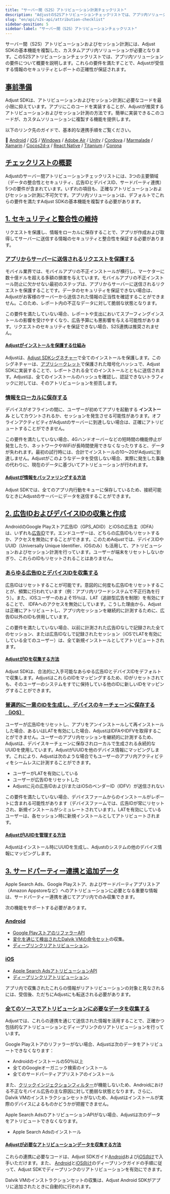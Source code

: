 ```yaml
---
title: "サーバー間（S2S）アトリビューション計測チェックリスト"
description: "AdjustのS2Sアトリビューションチェックリストでは、アプリ内ソリューションの要件について概要を説明します。"
slug: "en/api/s2s-api/attribution-checklist"
sidebar-position: 5
sidebar-label: "サーバー間（S2S）アトリビューションチェックリスト"
---
```

サーバー間（S2S）アトリビューションおよびセッション計測には、Adjust SDKの基本機能を複製した、カスタムアプリ内ソリューションが必要となります。このS2Sアトリビューションチェックリストでは、アプリ内ソリューションの要件について概要を説明します。これらの要件を満たすことで、Adjustが受信する情報のセキュリティとレポートの正確性が保証されます。

[事前準備](before-you-begin)
------------------------

Adjust SDKは、アトリビューションおよびセッション計測に必要なコードを最小限に抑えています。アプリにこのコードを実装することが、Adjustが推奨するアトリビューションおよびセッション計測の方法です。簡単に実装できるこのコードが、カスタムソリューションに複製する機能を提供します。

以下のリンク先のガイドで、基本的な連携手順をご覧ください。

📖    [Android](/en/sdk/android) / [iOS](/en/sdk/ios) / [Windows](/en/sdk/windows) / [Adobe Air](https://github.com/adjust/adobe_air_sdk#basic-integration) / [Unity](/en/sdk/unity) / [Cordova](https://github.com/adjust/cordova_sdk#basic-integration) / [Marmalade](https://github.com/adjust/marmalade_sdk#basic-integration) / [Xamarin](https://github.com/adjust/xamarin_sdk#basic-integration) / [Cocos2d\-x](https://github.com/adjust/cocos2dx_sdk#basic-integration) / [React Native](/en/sdk/react-native) / [Titanium](https://github.com/adjust/titanium_sdk#basic-integration) / [Corona](https://github.com/adjust/corona_sdk#basic-integration)

[チェックリストの概要](checklist-overview)
--------------------------------

Adjustのサーバー間アトリビューションチェックリストには、3つの主要領域（データの整合性とセキュリティ、広告IDとデバイスID、サードパーティ連携）5つの要件が含まれています。いずれの項目も、正確なアトリビューションおよびセッション計測に不可欠です。アプリ内ソリューションは、デフォルトでこれらの要件を満たすAdjust SDKの基本機能を複製する必要があります。

[1\. セキュリティと整合性の維持](1-maintain-security-and-integrity)
-------------------------------------------------------

リクエストを保護し、情報をローカルに保存することで、アプリが作成および取得してサーバーに送信する情報のセキュリティと整合性を保証する必要があります。

### [アプリからサーバーに送信されるリクエストを保護する](secure-app-to-server-requests)

モバイル業界では、モバイルアプリの不正インストールが横行し、マーケターに数十億ドルを超える多額の損害を与えています。モバイルアプリの不正インストール防止に欠かせない最初のステップは、アプリからサーバーに送信されるリクエストを保護することです。データのセキュリティを保証できない場合は、Adjustがお客様のサーバーから送信された情報の正当性を確認することができません。このため、レポート内の不正なデータに対して脆弱な状態となります。

この要件を満たしていない場合、レポートや支出においてスプーフィングインストールの影響を受けやすくなり、広告予算にも悪影響を与える可能性があります。リクエストのセキュリティを保証できない場合、S2S連携は推奨されません。

#### [Adjustがインストールを保護する仕組み](how-adjust-secures-installs)

Adjustは、[Adjust SDKシグネチャー](https://help.adjust.com/en/article/sdk-signature)で全てのインストールを保護します。このシグネチャーは、[アプリシークレット](https://help.adjust.com/en/article/sdk-signature#what-is-an-app-secret)で保護された暗号化ハッシュで、Adjust SDKに実装することで、レポートされる全てのインストールとともに送信されます。Adjustは、全てのインストールのハッシュを確認し、認証できないトラフィックに対しては、そのアトリビューションを拒否します。

### [情報をローカルに保存する](buffer-information-locally)

デバイスがオフラインの間に、ユーザーが初めてアプリを起動する **インストール** としてカウントされるか、セッションを発生させる可能性があります。オフラインアクティビティがAdjustのサーバーに到達しない場合は、正確にアトリビュートすることができません。

この要件を満たしていない場合、4Gハンドオーバーなどの短時間の機能停止が発生したり、ネットワークやWiFiが長時間使用できなくなったりすると、データが失われます。最初の試行時には、合計でインストールの10〜20がAdjustに到達しません。Adjustがこのようなデータを受信しない場合、実際に発生した事象の代わりに、現在のデータに基づいてアトリビューションが行われます。

#### [Adjustが情報をバッファリングする方法](how-adjust-buffers-information)

Adjust SDKでは、全てのアプリ内行動をキューに保存しているため、接続可能なときにAdjustのサーバーにデータを送信することができます。

[2\. 広告IDおよびデバイスIDの収集と作成](2-collect-and-create-advertising-and-device-ids)
---------------------------------------------------------------------------

AndroidのGoogle Playストア広告ID（GPS\_ADID）とiOSの広告主（IDFA）は、いずれも[広告ID](https://help.adjust.com/en/article/device-identifiers#advertising-ids)です。エンドユーザーは、どちらの広告IDもリセットするか、アクセスを無効にすることができます。このためAdjustでは、デバイスIDやUUID（Universally Unique Identifier、iOSのみ）も活用して、アトリビューションおよびセッション計測を行っています。ユーザーが端末をリセットしないかぎり、これらのIDもリセットされることはありません。

### [あらゆる広告IDとデバイスIDを収集する](gather-every-possible-advertising-and-device-id)

広告IDはリセットすることが可能です。意図的に何度も広告IDをリセットすることが、頻繁に行われています（例：アプリ内リワードシステムで不正行為を行う）。また、iOSユーザーのおよそ15％は、LAT（追跡型広告を制限）を有効にすることで、 IDFAへのアクセスを無効にしています。こうした理由から、Adjustは正確にアトリビュートし、アプリ内セッションを継続的に計測するために、広告ID以外のIDも併用しています。

この要件を満たしていない場合、以前に計測された広告IDなしで記録された全てのセッション、または広告IDなしで記録されたセッション（iOSでLATを有効にしている全てのユーザー）は、全て新規インストールとしてアトリビュートされます。

#### [AdjustがIDを収集する方法](how-adjust-collects-ids)

Adjust SDKは、合法的に入手可能なあらゆる広告IDとデバイスIDをデフォルトで収集します。AdjustはこれらのIDをマッピングするため、IDがリセットされても、そのユーザーのシステムをすでに保持している他のIDに新しいIDをマッピングすることができます。

### [普遍的に一意のIDを生成し、デバイスのキーチェーンに保存する（iOS）](generate-a-universally-unique-identifier-and-persist-it-to-the-device-keychain-ios)

ユーザーが広告IDをリセットし、アプリをアンインストールして再インストールした場合、あるいはLATを有効にした場合、AdjustはIDFAやIDFVを取得することができません。ユーザーのアプリ内セッションを継続的に計測するため、Adjustは、デバイスキーチェーンに保存されローカルで生成される永続的なUUIDを使用しています。AdjustがUUIDを他のデバイス情報にマッピングします。これにより、Adjustは次のような場合でもユーザーのアプリ内アクティビティをシームレスに計測することができます。

* ユーザーがLATを有効にしている
* ユーザーが広告IDをリセットした
* Adjustに元の広告IDおよび/またはiOSのベンダーID（IDFV）が送信されない

この要件を満たしていない場合、デバイスファームからのインストールがレポートに含まれる可能性があります（デバイスファームでは、広告IDが常にリセットされ、新規インストールがシミュレートされています）。LATを有効にしているユーザーは、各セッション時に新規インストールとしてアトリビュートされます。

#### [AdjustがUUIDを管理する方法](how-adjust-manages-uuids)

Adjustはインストール時にUUIDを生成し、Adjustのシステムの他のデバイス情報にマッピングします。

[3\. サードパーティー連携と追加データ](3-third-party-integrations-and-additional-data)
-----------------------------------------------------------------------

Apple Search Ads、Google Playストア、およびサードパーティアプリストア（Amazon Appstoreなど）へのアトリビューションに必要となる重要な情報は、サードパーティー連携を通じてアプリ内でのみ収集できます。

次の機能をサポートする必要があります。

### [Android](android)

* [Google PlayストアのリファラーAPI](https://developer.android.com/google/play/installreferrer/igetinstallreferrerservice.html)
* [変化を通じて検出されたDalvik VMの命令セット](https://android.googlesource.com/platform/libcore/+/master/libart/src/main/java/dalvik/system/VMRuntime.java#109)の収集。
* [ディープリンクリアトリビューション](https://developer.android.com/training/app-links/deep-linking.html)。

### [iOS](ios)

* [Apple Search AdsアトリビューションAPI](https://searchads.apple.com/help/reporting/0028-apple-ads-attribution-api)
* [ディープリンクリアトリビューション](https://developer.apple.com/library/content/documentation/General/Conceptual/AppSearch/UniversalLinks.html)。

アプリ内で収集されたこれらの情報がリアトリビューションの対象と見なされるには、受信後、ただちにAdjustにも転送される必要があります。

### [全てのソースでアトリビューションに必要なデータを収集する](collect-the-necessary-data-for-attribution-across-all-sources)

Adjustでは、これらの連携を通じて送信された情報を活用することで、正確かつ包括的なアトリビューションとディープリンクのリアトリビューションを行っています。

Google Playストアのリファラーがない場合、Adjustは次のデータをアトリビュートできなくなります：

* Androidのインストールの50％以上
* 全てのGoogleオーガニック検索のインストール
* 全てのサードパーティアプリストアのインストール

また、[クリックインジェクションフィルター](https://help.adjust.com/en/article/click-injection-filtering)が機能しないため、Androidにおける不正なモバイル広告の主な原因に対して脆弱な状態となります。さらに、Dalvik VMのインストラクションセットがないため、Adjustはインストールが実際のデバイスによるものかどうかが把握できません。

Apple Search AdsのアトリビューションAPIがない場合、Adjustは次のデータをアトリビュートできなくなります。

* Apple Search Adsのインストール

#### [Adjustが必要なアトリビューションデータを収集する方法](how-adjust-collects-the-necessary-attribution-data)

これらの連携に必要なコードは、Adjust SDKガイド[Android](/en/sdk/android)および[iOS向け](/en/sdk/ios)で入手いただけます。また、 [Android](/en/sdk/android/features/deep-links)と[iOS向け](/en/sdk/ios/features/deep-links)のディープリンクガイドの手順に従って、Adjust SDKでディープリンクのリアトリビューションを有効にできます。

Dalvik VMのインストラクションセットの収集は、Adjust Android SDKがアプリに追加されたときに自動的に行われます。

